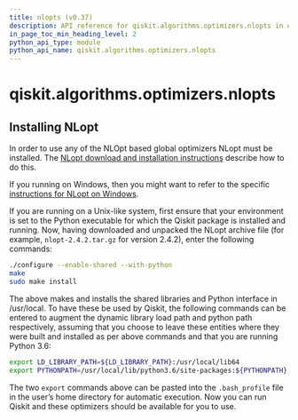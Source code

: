 ```yaml
---
title: nlopts (v0.37)
description: API reference for qiskit.algorithms.optimizers.nlopts in qiskit v0.37
in_page_toc_min_heading_level: 2
python_api_type: module
python_api_name: qiskit.algorithms.optimizers.nlopts
---
```


<span id="module-qiskit.algorithms.optimizers.nlopts" />

<span id="qiskit-algorithms-optimizers-nlopts" />

# qiskit.algorithms.optimizers.nlopts

<span id="id1" />

## Installing NLopt

In order to use any of the NLOpt based global optimizers NLopt must be installed. The [NLopt download and installation instructions](https://nlopt.readthedocs.io/en/latest/#download-and-installation) describe how to do this.

If you running on Windows, then you might want to refer to the specific [instructions for NLopt on Windows](https://nlopt.readthedocs.io/en/latest/NLopt_on_Windows/).

If you are running on a Unix-like system, first ensure that your environment is set to the Python executable for which the Qiskit package is installed and running. Now, having downloaded and unpacked the NLopt archive file (for example, `nlopt-2.4.2.tar.gz` for version 2.4.2), enter the following commands:

```sh
./configure --enable-shared --with-python
make
sudo make install
```

The above makes and installs the shared libraries and Python interface in /usr/local. To have these be used by Qiskit, the following commands can be entered to augment the dynamic library load path and python path respectively, assuming that you choose to leave these entities where they were built and installed as per above commands and that you are running Python 3.6:

```sh
export LD_LIBRARY_PATH=${LD_LIBRARY_PATH}:/usr/local/lib64
export PYTHONPATH=/usr/local/lib/python3.6/site-packages:${PYTHONPATH}
```

The two `export` commands above can be pasted into the `.bash_profile` file in the user’s home directory for automatic execution. Now you can run Qiskit and these optimizers should be available for you to use.

